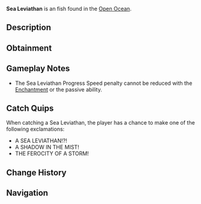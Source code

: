 {{FishInfobox
|image          = Sea Leviathan.png
|rarity         = Exotic
|sea            = Second Sea
|location       = [[Open Ocean]]
|sublocation    = 
|sources        = Fishing Rod
|radar_location = 
|prog_speed     = +10
|xp             = 15000
|weather        = Foggy
|time           = 
|season         = Spring
|bait           = Luminous Larva
|base_weight    = 6000
|base_value     = 21000
|weight_range   = 3800
|base_chance    = 1
|base_resil     = 3
}}
'''Sea Leviathan''' is an {{Rarity|Exotic}} fish found in the [[Open Ocean]].

== Description ==
{{Description|A swift and deadly predator of the fog, elusive and nearly untouchable in its element.|Bestiary Entry}}

== Obtainment ==
{{Description|Venture into the fog where this elusive creature lurks, quick as the mist itself.|Bestiary Hint}}
{{Fish Availability|
Open Ocean/Sea Leviathan
|top_rods      = 
Free Spirit Rod\16073.13\144028.69;
Leviathan's Fang Rod\11864.72\90549.75;
Egg Rod\11417.53\108506.93;
Trident Rod\11096.61\86209.58;
Azure Of Lagoon\10844.54\95165.51;
Destiny Rod\7251.25\66138.87;
Heaven's Rod\7203.68\66780.49;
Great Dreamer Rod\10809.65\102834.94;
Blazebringer Rod\10695.61\102404.1;
Kraken Rod\7004.08\66742.81;
Ethereal Prism Rod\7391.78\69940.58;
No-Life Rod\7356.47\69575.82;
Seraphic Rod\7263.83\69032.04;
Rod Of The Exalted One\6911.28\65814.86;
Rod Of The Forgotten Fang\6870.44\65259.66;
Challenger's Rod\6748.62\63862.42;
Rod Of The Depths\6706.55\63602.39;
Volcanic Rod\6502.78\61397.32;
Depthseeker Rod\6482.38\60560.07;
Zeus Rod\6477.73\61160.8;
Avalanche Rod\6414\59801.74;
Steady Rod\6215.76\54087.07
|recommended   = Free Spirit Rod
}}

== Gameplay Notes ==
* The Sea Leviathan Progress Speed penalty cannot be reduced with the {{Enchantment|Steady}} [[Enchantment]] or the {{Item|Tempest Rod}} passive ability.

== Catch Quips ==
When catching a Sea Leviathan, the player has a chance to make one of the following exclamations:
* A SEA LEVIATHAN!?!
* A SHADOW IN THE MIST!
* THE FEROCITY OF A STORM!

== Change History ==
{{Change History|{{subst:Current Version}}}}

== Navigation ==
{{Fish Navbox|Open Ocean}}